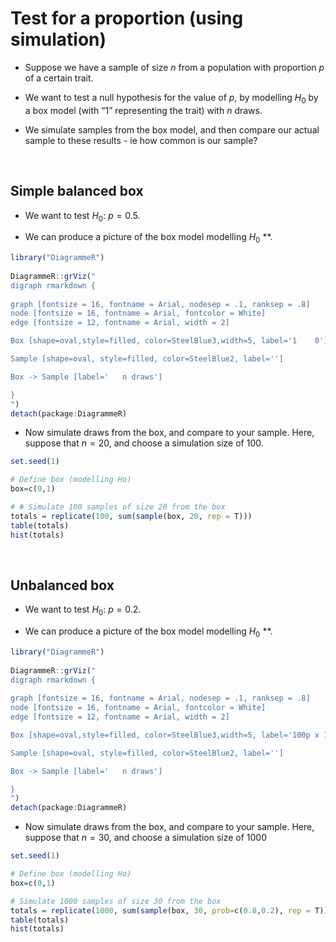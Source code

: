 # Test for a proportion (using simulation) {#testforproportion}

- Suppose we have a sample of size $n$ from a population with proportion $p$ of a certain trait. 

- We want to test a null hypothesis for the value of $p$, by modelling $H_{0}$ by a box model (with "1" representing the trait) with $n$ draws.
- We simulate samples from the box model, and then compare our actual sample to these results - ie how common is our sample?

<br>

## Simple balanced box

- We want to test $H_{0}$: $p = 0.5$.

- We can produce a picture of the box model modelling $H_{0}$ **.

```r
library("DiagrammeR")
  
DiagrammeR::grViz(" 
digraph rmarkdown {
  
graph [fontsize = 16, fontname = Arial, nodesep = .1, ranksep = .8]
node [fontsize = 16, fontname = Arial, fontcolor = White]
edge [fontsize = 12, fontname = Arial, width = 2]

Box [shape=oval,style=filled, color=SteelBlue3,width=5, label='1    0']

Sample [shape=oval, style=filled, color=SteelBlue2, label='']

Box -> Sample [label='   n draws']

}
")
detach(package:DiagrammeR)
```

- Now simulate draws from the box, and compare to your sample. Here, suppose that $n=20$, and choose a simulation size of 100.

```r
set.seed(1)

# Define box (modelling Ho)
box=c(0,1)

# # Simulate 100 samples of size 20 from the box
totals = replicate(100, sum(sample(box, 20, rep = T)))
table(totals)
hist(totals)
```

<br> 

## Unbalanced box

- We want to test $H_{0}$: $p = 0.2$.

- We can produce a picture of the box model modelling $H_{0}$ **.

```r
library("DiagrammeR")
  
DiagrammeR::grViz(" 
digraph rmarkdown {
  
graph [fontsize = 16, fontname = Arial, nodesep = .1, ranksep = .8]
node [fontsize = 16, fontname = Arial, fontcolor = White]
edge [fontsize = 12, fontname = Arial, width = 2]

Box [shape=oval,style=filled, color=SteelBlue3,width=5, label='100p x 1    100(1-p) x 0']

Sample [shape=oval, style=filled, color=SteelBlue2, label='']

Box -> Sample [label='   n draws']

}
")
detach(package:DiagrammeR)
```

- Now simulate draws from the box, and compare to your sample. Here, suppose that $n=30$, and choose a simulation size of 1000

```r
set.seed(1)

# Define box (modelling Ho)
box=c(0,1)

# Simulate 1000 samples of size 30 from the box
totals = replicate(1000, sum(sample(box, 30, prob=c(0.8,0.2), rep = T)))
table(totals)
hist(totals)
```

<br><br>